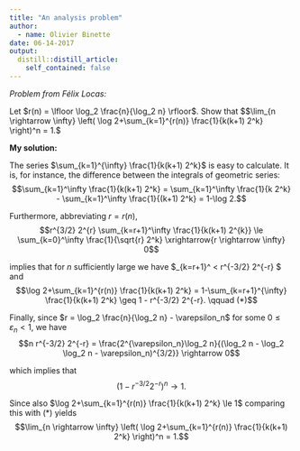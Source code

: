 ```yaml
---
title: "An analysis problem"
author:
  - name: Olivier Binette
date: 06-14-2017
output:
  distill::distill_article:
    self_contained: false
---
```


*Problem from Félix Locas:*

Let $r(n) = \lfloor \log_2 \frac{n}{\log_2 n} \rfloor$. Show that
$$\lim_{n \rightarrow \infty} \left( \log 2+\sum_{k=1}^{r(n)} \frac{1}{k(k+1) 2^k} \right)^n = 1.$

**My solution:**

The series $\sum_{k=1}^{\infty} \frac{1}{k(k+1) 2^k}$ is easy to calculate. It is, for instance, the difference between the integrals of geometric series:
$$\sum_{k=1}^\infty \frac{1}{k(k+1) 2^k} = \sum_{k=1}^\infty \frac{1}{k 2^k} - \sum_{k=1}^\infty \frac{1}{(k+1) 2^k} = 1-\log 2.$$

Furthermore, abbreviating $r = r(n)$,
$$r^{3/2} 2^{r} \sum_{k=r+1}^\infty \frac{1}{k(k+1) 2^{k}} \le \sum_{k=0}^\infty \frac{1}{\sqrt{r} 2^k} \xrightarrow{r \rightarrow \infty} 0$$

implies that for $n$ sufficiently large we have $\sum_{k=r+1}^\infty \frac{1}{k(k+1) 2^{k}} < r^{-3/2} 2^{-r} $ and
$$\log 2+\sum_{k=1}^{r(n)} \frac{1}{k(k+1) 2^k} = 1-\sum_{k=r+1}^{\infty} \frac{1}{k(k+1) 2^k} \geq 1 - r^{-3/2} 2^{-r}. \qquad (*)$$

Finally, since $r = \log_2 \frac{n}{\log_2 n} - \varepsilon_n$ for some $0 \le\varepsilon_n < 1$, we have
$$n r^{-3/2} 2^{-r} = \frac{2^{\varepsilon_n}\log_2 n}{(\log_2 n - \log_2 \log_2 n - \varepsilon_n)^{3/2}} \rightarrow 0$$

which implies that
$$\left( 1 - r^{-3/2} 2^{-r} \right)^n \rightarrow 1.$$

Since also $\log 2+\sum_{k=1}^{r(n)} \frac{1}{k(k+1) 2^k} \le 1$ comparing this with $(*)$ yields
$$\lim_{n \rightarrow \infty} \left( \log 2+\sum_{k=1}^{r(n)} \frac{1}{k(k+1) 2^k} \right)^n = 1.$$

